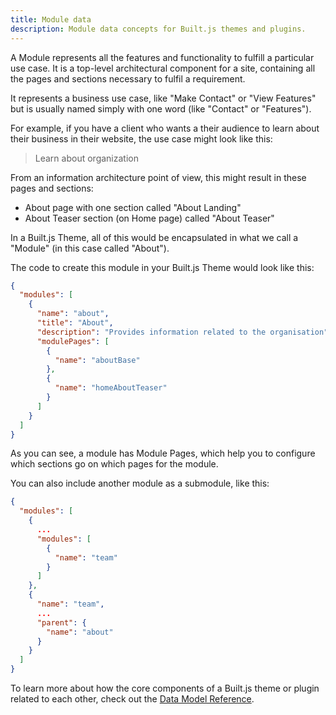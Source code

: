 ```yaml
---
title: Module data
description: Module data concepts for Built.js themes and plugins.
---
```


A Module represents all the features and functionality to fulfill a particular use case. It is a top-level architectural component for a site, containing all the pages and sections necessary to fulfil a requirement.

It represents a business use case, like "Make Contact" or "View Features" but is usually named simply with one word (like "Contact" or "Features").

For example, if you have a client who wants a their audience to learn about their business in their website, the use case might look like this:

> Learn about organization

From an information architecture point of view, this might result in these pages and sections:
- About page with one section called "About Landing"
- About Teaser section (on Home page) called "About Teaser"

In a Built.js Theme, all of this would be encapsulated in what we call a "Module" (in this case called "About").

The code to create this module in your Built.js Theme would look like this:
```json title="public/data/modules.json" copy
{
  "modules": [
    {
      "name": "about",
      "title": "About",
      "description": "Provides information related to the organisation",
      "modulePages": [
        {
          "name": "aboutBase"
        },
        {
          "name": "homeAboutTeaser"
        }
      ]
    }
  ]
}
```
As you can see, a module has Module Pages, which help you to configure which sections go on which pages for the module.

You can also include another module as a submodule, like this:

```json title="public/data/modules.json" copy
{
  "modules": [
    {
      ...
      "modules": [
        {
          "name": "team"
        }
      ]
    },
    {
      "name": "team",
      ...
      "parent": {
        "name": "about"
      }
    }
  ]
}
```

To learn more about how the core components of a Built.js theme or plugin related to each other, check out the [Data Model Reference](/data-model-reference).